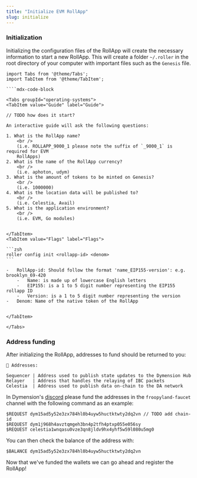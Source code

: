 ```yaml
---
title: "Initialize EVM RollApp"
slug: initialize
---
```


### Initialization

Initializing the configuration files of the RollApp will create the necessary information to start a new RollApp. This will create a folder `~/.roller` in the root directory of your computer with important files such as the `Genesis` file.

`````mdx-code-block
import Tabs from '@theme/Tabs';
import TabItem from '@theme/TabItem';

````mdx-code-block

<Tabs groupId="operating-systems">
<TabItem value="Guide" label="Guide">

// TODO how does it start?

An interactive guide will ask the following questions:

1. What is the RollApp name?
    <br />
    (i.e. ROLLAPP_9000_1 please note the suffix of `_9000_1` is required for EVM
    RollApps)
2. What is the name of the RollApp currency?
    <br />
    (i.e. aphoton, udym)
3. What is the amount of tokens to be minted on Genesis?
    <br />
    (i.e. 1000000)
4. What is the location data will be published to?
    <br />
    (i.e. Celestia, Avail)
5. What is the application environment?
    <br />
    (i.e. EVM, Go modules)


</TabItem>
<TabItem value="Flags" label="Flags">

```zsh
roller config init <rollapp-id> <denom>
```

-   RollApp-id: Should follow the format 'name_EIP155-version': e.g. brooklyn_69-420
    -   Name: is made up of lowercase English letters
    -   EIP155: is a 1 to 5 digit number representing the EIP155 rollapp ID
    -   Version: is a 1 to 5 digit number representing the version
-   Denom: Name of the native token of the RollApp


</TabItem>

</Tabs>
`````

### Address funding

After initializing the RollApp, addresses to fund should be returned to you:

```
🔑 Addresses:

Sequencer | Address used to publish state updates to the Dymension Hub
Relayer   | Address that handles the relaying of IBC packets
Celestia  | Address used to publish data on-chain to the DA network
```

In Dymension's [discord](https://discord.gg/dymension) please fund the addresses in the `froopyland-faucet` channel with the following command as an example:

```
$REQUEST dym15ad5y52e3zx784hl0b4uyw5huctktwty2dq2vn // TODO add chain-id
$REQUEST dym1j968h4avztqmgeh3bn4p2tfh4ptxp055e056sy
$REQUEST celestia1wnqasu0vze3qn8jldv9hx4yhf5w59l080u5mg0
```

You can then check the balance of the address with:

```
$BALANCE dym15ad5y52e3zx784hl0b4uyw5huctktwty2dq2vn
```

Now that we've funded the wallets we can go ahead and register the RollApp!
